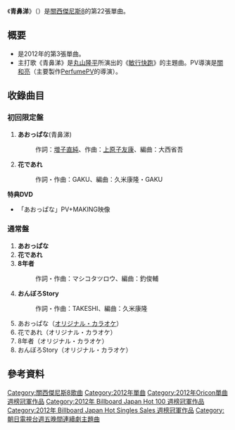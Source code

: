 {{Infobox Single 
| Name           = 青鼻涕
| Artist         = [[關西傑尼斯8|關西傑尼斯8]]
| Album          = 
| A-side         = 
| B-side         = 
| Released       = 2012年9月5日
| Format         = [[單曲|單曲]]
| Recorded       = 2012年<br/>{{JPN}}
| Genre          = [[J-POP|J-POP]]（[[演歌|演歌]]、[[日本歌謠曲|歌謠曲]]）
| Length         = 
| Label          = [[Imperial_Records|Imperial Records]]
| Producer       = 
| Certification  = * 白金（唱片，[[日本唱片協會|日本唱片協會]]）<ref>{{cite web|url=http://www.riaj.or.jp/data/others/gold/201207.html|title=一般社団法人 日本レコード協会｜各種統計|publisher=[[RIAJ|RIAJ]]|accessdate=2012-12-27}}</ref>
| Chart position = * 週間第1位<small>（[[Oricon公信榜|Oricon]]）</small>
* 2012年9月度月間第2位<small>（Oricon）</small>
* 2012年度年間第27位<small>（Oricon）</small>
| Last single    = [[ER|ER]]<br/>（2012年）
| This single    = '''青鼻涕'''<br/>（2012年）
| Next single    = [[乖張/僅此才有的景色|乖張/僅此才有的景色]]<br/>（2012年）
}}
《'''青鼻涕'''》（{{lang-ja|あおっぱな}}）是[[關西傑尼斯8|關西傑尼斯8]]的第22張單曲。

== 概要 ==
*是2012年的第3張單曲。
*主打歌《青鼻涕》是[[丸山隆平|丸山隆平]]所演出的《[[敏行快跑|敏行快跑]]》的主題曲。PV導演是[[關和亮|關和亮]]（主要製作[[Perfume_(日本音乐团体)|Perfume]]PV的導演）。

== 收錄曲目 ==
=== 初回限定盤 ===
# '''あおっぱな'''(青鼻涕)
#: 作詞：[[怒髪天|増子直純]]、作曲：[[怒髪天|上原子友康]]、編曲：大西省吾
# '''花であれ'''
#: 作詞・作曲：GAKU、編曲：久米康隆・GAKU

'''特典DVD'''
*「あおっぱな」PV+MAKING映像

=== 通常盤 ===
# '''あおっぱな''' 
# '''花であれ'''
# '''8年者'''
#: 作詞・作曲：マシコタツロウ、編曲：釣俊輔
# '''おんぼろStory'''
#: 作詞・作曲：TAKESHI、編曲：久米康隆
# あおっぱな（[[オフヴォーカル|オリジナル・カラオケ]]）
# 花であれ（オリジナル・カラオケ）
# 8年者（オリジナル・カラオケ）
# おんぼろStory（オリジナル・カラオケ）

== 參考資料 ==
{{reflist}}
{{朝日電視台週五晚間連續劇主題曲2010年代|朝日電視台週五晚間連續劇主題曲2010年代 = }}
{{關西傑尼斯8}}
{{Oricon單曲週榜冠軍 (2012年)|2012年9月17日}}
{{Billboard JAPAN Hot 100 週榜冠軍 (2012年)|2011年9月17日}}
{{Billboard JAPAN Hot Singles Sales 週榜冠軍 (2012年)|2012年9月17日}}

[[Category:關西傑尼斯8歌曲|Category:關西傑尼斯8歌曲]]
[[Category:2012年單曲|Category:2012年單曲]]
[[Category:2012年Oricon單曲週榜冠軍作品|Category:2012年Oricon單曲週榜冠軍作品]]
[[Category:2012年_Billboard_Japan_Hot_100_週榜冠軍作品|Category:2012年 Billboard Japan Hot 100 週榜冠軍作品]]
[[Category:2012年_Billboard_Japan_Hot_Singles_Sales_週榜冠軍作品|Category:2012年 Billboard Japan Hot Singles Sales 週榜冠軍作品]]
[[Category:朝日電視台週五晚間連續劇主題曲|Category:朝日電視台週五晚間連續劇主題曲]]
